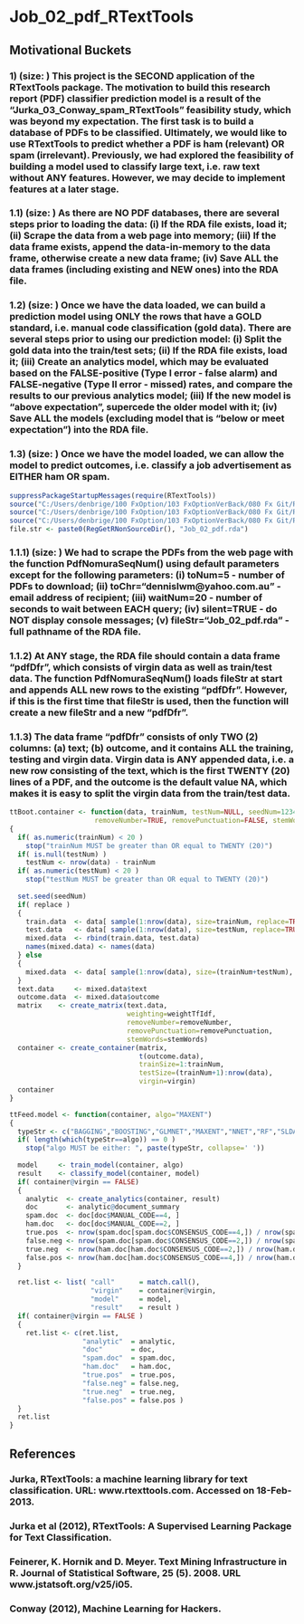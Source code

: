 Job_02_pdf_RTextTools
==================================================================================================================================
## Motivational Buckets
### 1) (size: ) This project is the SECOND application of the RTextTools package. The motivation to build this research report (PDF) classifier prediction model is a result of the "Jurka_03_Conway_spam_RTextTools" feasibility study, which was beyond my expectation. The first task is to build a database of PDFs to be classified. Ultimately, we would like to use RTextTools to predict whether a PDF is ham (relevant) OR spam (irrelevant). Previously, we had explored the feasibility of building a model used to classify large text, i.e. raw text without ANY features. However, we may decide to implement features at a later stage.
### 1.1) (size: ) As there are NO PDF databases, there are several steps prior to loading the data: (i) If the RDA file exists, load it; (ii) Scrape the data from a web page into memory; (iii) If the data frame exists, append the data-in-memory to the data frame, otherwise create a new data frame; (iv) Save ALL the data frames (including existing and NEW ones) into the RDA file. 
### 1.2) (size: ) Once we have the data loaded, we can build a prediction model using ONLY the rows that have a GOLD standard, i.e. manual code classification (gold data). There are several steps prior to using our prediction model: (i) Split the gold data into the train/test sets; (ii) If the RDA file exists, load it; (iii) Create an analytics model, which may be evaluated based on the FALSE-positive (Type I error - false alarm) and FALSE-negative (Type II error - missed) rates, and compare the results to our previous analytics model; (iii) If the new model is "above expectation", supercede the older model with it; (iv) Save ALL the models (excluding model that is "below or meet expectation") into the RDA file.
### 1.3) (size: ) Once we have the model loaded, we can allow the model to predict outcomes, i.e. classify a job advertisement as EITHER ham OR spam. 

```r
suppressPackageStartupMessages(require(RTextTools))
source("C:/Users/denbrige/100 FxOption/103 FxOptionVerBack/080 Fx Git/R-source/PlusReg.R", echo=FALSE)
source("C:/Users/denbrige/100 FxOption/103 FxOptionVerBack/080 Fx Git/R-source/PlusFile.R", echo=FALSE)
source("C:/Users/denbrige/100 FxOption/103 FxOptionVerBack/080 Fx Git/R-source/PlusPdf.R", echo=FALSE)
file.str <- paste0(RegGetRNonSourceDir(), "Job_02_pdf.rda")
```
### 1.1.1) (size: ) We had to scrape the PDFs from the web page with the function PdfNomuraSeqNum() using default parameters except for the following parameters: (i) toNum=5 - number of PDFs to download; (ii) toChr="dennislwm@yahoo.com.au" - email address of recipient; (iii) waitNum=20 - number of seconds to wait between EACH query; (iv) silent=TRUE - do NOT display console messages; (v) fileStr="Job_02_pdf.rda" - full pathname of the RDA file.
### 1.1.2) At ANY stage, the RDA file should contain a data frame "pdfDfr", which consists of virgin data as well as train/test data. The function PdfNomuraSeqNum() loads fileStr at start and appends ALL new rows to the existing "pdfDfr". However, if this is the first time that fileStr is used, then the function will create a new fileStr and a new "pdfDfr".
### 1.1.3) The data frame "pdfDfr" consists of only TWO (2) columns: (a) text; (b) outcome, and it contains ALL the training, testing and virgin data. Virgin data is ANY appended data, i.e. a new row consisting of the text, which is the first TWENTY (20) lines of a PDF, and the outcome is the default value NA, which makes it is easy to split the virgin data from the train/test data.

```r
ttBoot.container <- function(data, trainNum, testNum=NULL, seedNum=1234, replace=FALSE, virgin=FALSE,
                     removeNumber=TRUE, removePunctuation=FALSE, stemWords=FALSE)
{
  if( as.numeric(trainNum) < 20 ) 
    stop("trainNum MUST be greater than OR equal to TWENTY (20)")
  if( is.null(testNum) )
    testNum <- nrow(data) - trainNum
  if( as.numeric(testNum) < 20 )
    stop("testNum MUST be greater than OR equal to TWENTY (20)")
  
  set.seed(seedNum)
  if( replace )
  {
    train.data  <- data[ sample(1:nrow(data), size=trainNum, replace=TRUE), ]
    test.data   <- data[ sample(1:nrow(data), size=testNum, replace=TRUE), ]
    mixed.data  <- rbind(train.data, test.data)
    names(mixed.data) <- names(data)
  } else
  {
    mixed.data  <- data[ sample(1:nrow(data), size=(trainNum+testNum), replace=FALSE), ]
  }
  text.data     <- mixed.data$text
  outcome.data  <- mixed.data$outcome
  matrix    <- create_matrix(text.data, 
                             weighting=weightTfIdf,
                             removeNumber=removeNumber, 
                             removePunctuation=removePunctuation,
                             stemWords=stemWords)
  container <- create_container(matrix, 
                                t(outcome.data), 
                                trainSize=1:trainNum, 
                                testSize=(trainNum+1):nrow(data), 
                                virgin=virgin)
  container
}

ttFeed.model <- function(container, algo="MAXENT")
{
  typeStr <- c("BAGGING","BOOSTING","GLMNET","MAXENT","NNET","RF","SLDA","SVM","TREE")
  if( length(which(typeStr==algo)) == 0 )
    stop("algo MUST be either: ", paste(typeStr, collapse=' '))
  
  model     <- train_model(container, algo)
  result    <- classify_model(container, model)
  if( container@virgin == FALSE)
  {
    analytic  <- create_analytics(container, result)
    doc       <- analytic@document_summary
    spam.doc  <- doc[doc$MANUAL_CODE==4, ]
    ham.doc   <- doc[doc$MANUAL_CODE==2, ]
    true.pos  <- nrow(spam.doc[spam.doc$CONSENSUS_CODE==4,]) / nrow(spam.doc)
    false.neg <- nrow(spam.doc[spam.doc$CONSENSUS_CODE==2,]) / nrow(spam.doc)
    true.neg  <- nrow(ham.doc[ham.doc$CONSENSUS_CODE==2,]) / nrow(ham.doc)
    false.pos <- nrow(ham.doc[ham.doc$CONSENSUS_CODE==4,]) / nrow(ham.doc)
  }

  ret.list <- list( "call"      = match.call(),
                    "virgin"    = container@virgin,
                    "model"     = model,
                    "result"    = result )
  if( container@virgin == FALSE )
  {
    ret.list <- c(ret.list,                     
                  "analytic"  = analytic,
                  "doc"       = doc,
                  "spam.doc"  = spam.doc,
                  "ham.doc"   = ham.doc,
                  "true.pos"  = true.pos,
                  "false.neg" = false.neg,
                  "true.neg"  = true.neg,
                  "false.pos" = false.pos )
  }
  ret.list
}

```
## References
### Jurka, RTextTools: a machine learning library for text classification. URL: www.rtexttools.com. Accessed on 18-Feb-2013.
### Jurka et al (2012), RTextTools: A Supervised Learning Package for Text Classification.
### Feinerer, K. Hornik and D. Meyer. Text Mining Infrastructure in R. Journal of Statistical Software, 25 (5). 2008. URL www.jstatsoft.org/v25/i05.
### Conway (2012), Machine Learning for Hackers.